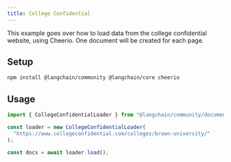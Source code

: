 ```yaml
---
title: College Confidential
---
```


This example goes over how to load data from the college confidential website, using Cheerio. One document will be created for each page.

## Setup

```bash npm2yarn
npm install @langchain/community @langchain/core cheerio
```
## Usage

```typescript
import { CollegeConfidentialLoader } from "@langchain/community/document_loaders/web/college_confidential";

const loader = new CollegeConfidentialLoader(
  "https://www.collegeconfidential.com/colleges/brown-university/"
);

const docs = await loader.load();
```

